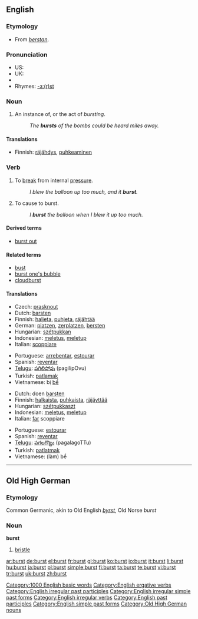 {{wikipedia}}
==English==

===Etymology===
*From {{OE.}} ''[[berstan]]''.

===Pronunciation===
*US: {{IPA|/bɜrst/}}
*UK: {{IPA|/bɜːst/}}
*{{audio|en-us-burst.ogg|Audio (US)}}
*Rhymes: [[Rhymes:English:-ɜː(r)st|-ɜː(r)st]]

===Noun===
{{en-noun}}

# An instance of, or the act of ''bursting''.
#:''The '''bursts''' of the bombs could be heard miles away.''

====Translations====
{{trans-top|instance or act of bursting}}
*Finnish: [[räjähdys]], [[puhkeaminen]]
{{trans-mid}}
{{trans-bottom}}

===Verb===
{{en-verb|bursts|bursting|burst|'''[[burst]]''' or rarely '''[[bursten]]'''}}

# {{intransitive}} To [[break]] from internal [[pressure]].
#: ''I blew the balloon up too much, and it '''burst'''.''
# {{transitive}} To cause to burst.
#: ''I '''burst''' the balloon when I blew it up too much.''

====Derived terms====
*[[burst out]]

====Related terms====
*[[bust]]
*[[burst one's bubble]]
*[[cloudburst]]

====Translations====
{{trans-top|to break from internal pressure}}
* Czech: [[prasknout]]
* Dutch: [[barsten]]
* Finnish: [[haljeta]], [[puhjeta]], [[räjähtää]]
* German: [[platzen]], [[zerplatzen]], [[bersten]]
* Hungarian: [[szétpukkan]]
* Indonesian: [[letus|meletus]], [[letup|meletup]]
* Italian: [[scoppiare]]
{{trans-mid}}
* Portuguese: [[arrebentar]], [[estourar]]
* Spanish: [[reventar]]
* [[Telugu]]: [[పగిలిపోవు]] (pagilipOvu)
* Turkish: [[patlamak]]
* Vietnamese: bị [[bể]]
{{trans-bottom}}

{{trans-top|to cause to burst}}
* Dutch: doen [[barsten]]
* Finnish: [[halkaista]], [[puhkaista]], [[räjäyttää]]
* Hungarian: [[szétpukkaszt]]
* Indonesian: [[letus|meletus]], [[letup|meletup]]
* Italian: [[fare|far]] scoppiare
{{trans-mid}}
* Portuguese: [[estourar]]
* Spanish: [[reventar]]
* [[Telugu]]: [[పగలగొట్టు]] (pagalagoTTu)
* Turkish: [[patlatmak]]
* Vietnamese: (làm) bể
{{trans-bottom}}

[[Category:1000 English basic words]]
[[Category:English ergative verbs]]
[[Category:English irregular past participles]]
[[Category:English irregular simple past forms]]
[[Category:English irregular verbs]]
[[Category:English past participles]]
[[Category:English simple past forms]]

----

==Old High German==

===Etymology===
Common Germanic, akin to Old English ''[[byrst]]'', Old Norse ''burst''

===Noun===
'''burst'''

# [[bristle]]

[[Category:Old High German nouns]]

[[ar:burst]]
[[de:burst]]
[[el:burst]]
[[fr:burst]]
[[gl:burst]]
[[ko:burst]]
[[io:burst]]
[[it:burst]]
[[li:burst]]
[[hu:burst]]
[[ja:burst]]
[[pl:burst]]
[[simple:burst]]
[[fi:burst]]
[[ta:burst]]
[[te:burst]]
[[vi:burst]]
[[tr:burst]]
[[uk:burst]]
[[zh:burst]]
